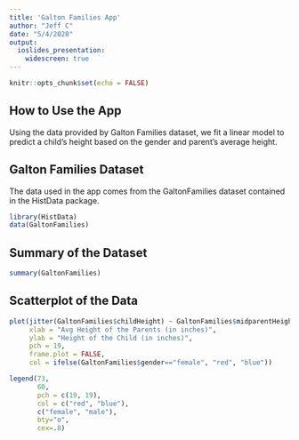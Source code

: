 ---
title: 'Galton Families App'
author: "Jeff C"
date: "5/4/2020"
output:
  ioslides_presentation:
    widescreen: true
---

```{r setup, include=FALSE}
knitr::opts_chunk$set(echo = FALSE)
```

## How to Use the App
Using the data provided by Galton Families dataset, we fit a linear model to predict a child's height based on the gender and parent's average height.

## Galton Families Dataset
The data used in the app comes from the GaltonFamilies dataset contained in the HistData package. 

```{r}
library(HistData)
data(GaltonFamilies)
```

## Summary of the Dataset
```{r}
summary(GaltonFamilies)
```


## Scatterplot of the Data
```{r fig.align='center'}
plot(jitter(GaltonFamilies$childHeight) ~ GaltonFamilies$midparentHeight,
     xlab = "Avg Height of the Parents (in inches)",
     ylab = "Height of the Child (in inches)",
     pch = 19,
     frame.plot = FALSE,
     col = ifelse(GaltonFamilies$gender=="female", "red", "blue"))

legend(73,
       60,
       pch = c(19, 19),
       col = c("red", "blue"),
       c("female", "male"),
       bty="o",
       cex=.8)
```

